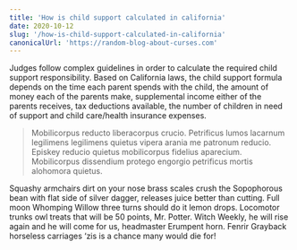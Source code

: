 ```yaml
---
title: 'How is child support calculated in california'
date: 2020-10-12
slug: '/how-is-child-support-calculated-in-california'
canonicalUrl: 'https://random-blog-about-curses.com'
---
```


Judges follow complex guidelines in order to calculate the required child support responsibility. Based on California laws, the child support formula depends on the time each parent spends with the child, the amount of money each of the parents make, supplemental income either of the parents receives, tax deductions available, the number of children in need of support and child care/health insurance expenses.

> Mobilicorpus reducto liberacorpus crucio. Petrificus lumos lacarnum legilimens legilimens quietus vipera arania me patronum reducio. Episkey reducio quietus mobilicorpus fidelius aparecium. Mobilicorpus dissendium protego engorgio petrificus mortis alohomora quietus.

Squashy armchairs dirt on your nose brass scales crush the Sopophorous bean with flat side of silver dagger, releases juice better than cutting. Full moon Whomping Willow three turns should do it lemon drops. Locomotor trunks owl treats that will be 50 points, Mr. Potter. Witch Weekly, he will rise again and he will come for us, headmaster Erumpent horn. Fenrir Grayback horseless carriages ‘zis is a chance many would die for!
